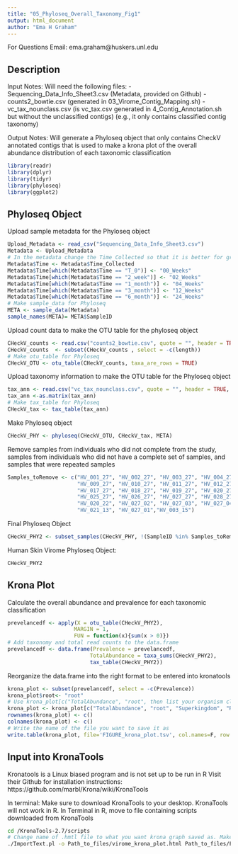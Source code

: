 ```yaml
---
title: "05_Phyloseq_Overall_Taxonomy_Fig1"
output: html_document
author: "Ema H Graham"
---
```

For Questions Email: ema.graham@huskers.unl.edu

## Description

Input Notes: 
Will need the following files: 
 - Sequencing_Data_Info_Sheet3.csv (Metadata, provided on Github)
 - counts2_bowtie.csv (generated in 03_Virome_Contig_Mapping.sh)
 - vc_tax_nounclass.csv (is vc_tax.csv generated in 4_Contig_Annotation.sh but without the unclassified contigs) (e.g., it only contains classified contig taxonomy) 

Output Notes: 
Will generate a Phyloseq object that only contains CheckV annotated contigs that is used to make a krona plot of the overall abundance distribution of each taxonomic classification 

```r
library(readr)
library(dplyr)
library(tidyr)
library(phyloseq)
library(ggplot2)
```

## Phyloseq Object

Upload sample metadata for the Phyloseq object
```r
Upload_Metadata <- read_csv("Sequencing_Data_Info_Sheet3.csv")
Metadata <- Upload_Metadata
# In the metadata change the Time_Collected so that it is better for graph outputs
Metadata$Time <- Metadata$Time_Collected
Metadata$Time[which(Metadata$Time == "T_0")] <- "00_Weeks"
Metadata$Time[which(Metadata$Time == "2_week")] <- "02_Weeks"
Metadata$Time[which(Metadata$Time == "1_month")] <- "04_Weeks"
Metadata$Time[which(Metadata$Time == "3_month")] <- "12_Weeks"
Metadata$Time[which(Metadata$Time == "6_month")] <- "24_Weeks"
# Make sample_data for Phyloseq
META <- sample_data(Metadata)
sample_names(META)= META$SampleID
```
Upload count data to make the OTU table for the phyloseq object
```r
CHeckV_counts <- read.csv("counts2_bowtie.csv", quote = "", header = TRUE, stringsAsFactors = FALSE, row.names = 1)
CHeckV_counts  <- subset(CHeckV_counts , select = -c(length))
# Make otu_table for Phyloseq
CHeckV_OTU <- otu_table(CHeckV_counts, taxa_are_rows = TRUE)
```
Upload taxonomy information to make the OTU table for the Phyloseq object
```r
tax_ann <- read.csv("vc_tax_nounclass.csv", quote = "", header = TRUE, stringsAsFactors = FALSE, row.names = 1)
tax_ann <-as.matrix(tax_ann)
# Make tax_table for Phyloseq
CHeckV_tax <- tax_table(tax_ann)
```
Make Phyloseq object
```r
CHeckV_PHY <- phyloseq(CHeckV_OTU, CHeckV_tax, META)
```
Remove samples from individuals who did not complete from the study, samples from individuals who did not have a complete set of samples, and samples that were repeated samples
```r
Samples_toRemove <- c("HV_001_27", "HV_002_27", "HV_003_27", "HV_004_27", "HV_005_27", "HV_006_27", "HV_007_27", "HV_008_27",
                      "HV_009_27", "HV_010_27", "HV_011_27", "HV_012_27", "HV_013_27", "HV_014_27", "HV_015_27", "HV_016_27",
                      "HV_017_27", "HV_018_27", "HV_019_27", "HV_020_27", "HV_021_27", "HV_022_27", "HV_023_27", "HV_024_27",
                      "HV_025_27", "HV_026_27", "HV_027_27", "HV_028_27", "HV_029_27", "HV_030_27", "HV_015_20", "HV_015_21", 
                      "HV_020_22", "HV_027_02", "HV_027_03", "HV_027_04", "HV_027_05", "HV_027_06", "HV_027_07", "HV_020_10",
                      "HV_021_13", "HV_027_01","HV_003_15")
```
Final Phyloseq Object
```r
CHeckV_PHY2 <- subset_samples(CHeckV_PHY, !(SampleID %in% Samples_toRemove))
```
Human Skin Virome Phyloseq Object:
```r
CHeckV_PHY2
```
## Krona Plot

Calculate the overall abundance and prevalence for each taxonomic classification 
```r

prevelancedf <- apply(X = otu_table(CHeckV_PHY2),
                     MARGIN = 1,
                     FUN = function(x){sum(x > 0)})
# Add taxonomy and total read counts to the data.frame
prevelancedf <- data.frame(Prevalence = prevelancedf,
                          TotalAbundance = taxa_sums(CHeckV_PHY2),
                          tax_table(CHeckV_PHY2))
```
Reorganize the data.frame into the right format to be entered into kronatools
```r
krona_plot <- subset(prevelancedf, select = -c(Prevalence))
krona_plot$root<- "root"
# Use krona_plot[c("TotalAbundance", "root", then list your organism classification ranks (col headers of your taxonomy file)
krona_plot <- krona_plot[c("TotalAbundance", "root", "Superkingdom", "Realm", "Kingdom", "Phylum", "Class", "Order", "Family","Subfamily", "Genus", "Species")]
rownames(krona_plot) <- c()
colnames(krona_plot) <- c()
# Write the name of the file you want to save it as
write.table(krona_plot, file='FIGURE_krona_plot.tsv', col.names=F, row.names=F, sep = "\t",quote=F)
```
## Input into KronaTools

Kronatools is a Linux biased program and is not set up to be run in R
Visit their Github for installation instructions: https://github.com/marbl/Krona/wiki/KronaTools

In terminal:
Make sure to download KronaTools to your desktop. KronaTools will not work in R. 
In Terminal in R, move to file containing scripts downloaded from KronaTools
```bash
cd /KronaTools-2.7/scripts
# Change name of .hmtl file to what you want krona graph saved as. Make sure to change the Path_to_files to the correct path you are using for your files. 
./ImportText.pl -o Path_to_files/virome_krona_plot.html Path_to_files/FIGURE_krona_plot.tsv
```
